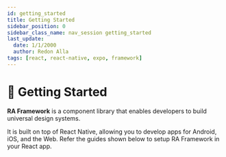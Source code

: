 ```yaml
---
id: getting_started
title: Getting Started
sidebar_position: 0
sidebar_class_name: nav_session getting_started
last_update:
  date: 1/1/2000
  author: Redon Alla
tags: [react, react-native, expo, framework]
---
```


# 🚀 Getting Started

**RA Framework** is a component library that enables developers to build universal design systems.

It is built on top of React Native, allowing you to develop apps for Android, iOS, and the Web. Refer the guides shown below to setup RA Framework in your React app.


<DocCardList />
